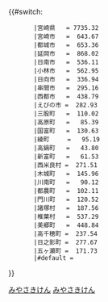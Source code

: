{{#switch:{{自治體名稱翻譯/宮崎縣|{{{1}}}}}
        |宮崎県   = 7735.32
        |宮崎市   =  643.67
        |都城市   =  653.36
        |延岡市   =  868.02
        |日南市   =  536.11
        |小林市   =  562.95
        |日向市   =  336.94
        |串間市   =  295.16
        |西都市   =  438.79
        |えびの市 =  282.93
        |三股町   =  110.02
        |高原町   =   85.39
        |国富町   =  130.63
        |綾町     =   95.19
        |高鍋町   =   43.80
        |新富町   =   61.53
        |西米良村 =  271.51
        |木城町   =  145.96
        |川南町   =   90.12
        |都農町   =  102.11
        |門川町   =  120.52
        |諸塚村   =  187.56
        |椎葉村   =  537.29
        |美郷町   =  448.84
        |高千穂町 =  237.54
        |日之影町 =  277.67
        |五ヶ瀬町 =  171.73
        |#default = {{error|錯誤}}
}}<noinclude>{{Documentation|Template:自治體面積/doc}}
<references/>
[[Category:都道府縣自治體面積模板|みやさきけん]]
[[Category:宮崎縣模板|みやさきけん]]
</noinclude>